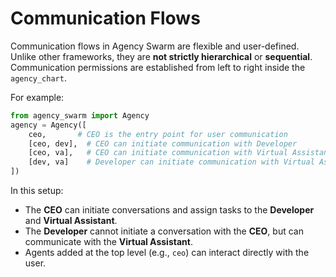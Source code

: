 # Communication Flows

Communication flows in Agency Swarm are flexible and user-defined. Unlike other frameworks, they are **not strictly hierarchical** or **sequential**. Communication permissions are established from left to right inside the `agency_chart`.

For example: 

```python
from agency_swarm import Agency
agency = Agency([
    ceo,       # CEO is the entry point for user communication
    [ceo, dev],  # CEO can initiate communication with Developer
    [ceo, va],   # CEO can initiate communication with Virtual Assistant
    [dev, va]    # Developer can initiate communication with Virtual Assistant
])
```

In this setup:

- The **CEO** can initiate conversations and assign tasks to the **Developer** and **Virtual Assistant**.
- The **Developer** cannot initiate a conversation with the **CEO**, but can communicate with the **Virtual Assistant**.
- Agents added at the top level (e.g., `ceo`) can interact directly with the user.
